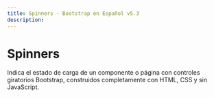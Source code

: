 ```yaml
---
title: Spinners · Bootstrap en Español v5.3
description: 
---
```


# Spinners

Indica el estado de carga de un componente o página con controles giratorios Bootstrap, construidos completamente con HTML, CSS y sin JavaScript.